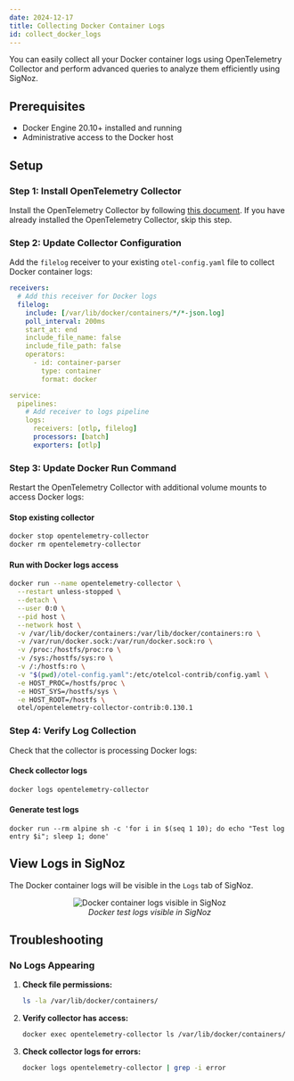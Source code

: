 ```yaml
---
date: 2024-12-17
title: Collecting Docker Container Logs
id: collect_docker_logs
---
```


You can easily collect all your Docker container logs using OpenTelemetry Collector and perform advanced queries to analyze them efficiently using SigNoz.

## Prerequisites

- Docker Engine 20.10+ installed and running
- Administrative access to the Docker host

## Setup

### Step 1: Install OpenTelemetry Collector

Install the OpenTelemetry Collector by following [this document]((https://signoz.io/docs/collection-agents/docker/install)). If you have already installed the OpenTelemetry Collector, skip this step.

### Step 2: Update Collector Configuration

Add the `filelog` receiver to your existing `otel-config.yaml` file to collect Docker container logs:

```yaml:otel-config.yaml
receivers:  
  # Add this receiver for Docker logs
  filelog:
    include: [/var/lib/docker/containers/*/*-json.log]
    poll_interval: 200ms
    start_at: end
    include_file_name: false
    include_file_path: false
    operators:
      - id: container-parser
        type: container
        format: docker

service:
  pipelines:
    # Add receiver to logs pipeline
    logs:
      receivers: [otlp, filelog]
      processors: [batch]
      exporters: [otlp]
```

### Step 3: Update Docker Run Command

Restart the OpenTelemetry Collector with additional volume mounts to access Docker logs:

#### Stop existing collector
```bash
docker stop opentelemetry-collector
docker rm opentelemetry-collector
```

#### Run with Docker logs access
```bash
docker run --name opentelemetry-collector \
  --restart unless-stopped \
  --detach \
  --user 0:0 \
  --pid host \
  --network host \
  -v /var/lib/docker/containers:/var/lib/docker/containers:ro \
  -v /var/run/docker.sock:/var/run/docker.sock:ro \
  -v /proc:/hostfs/proc:ro \
  -v /sys:/hostfs/sys:ro \
  -v /:/hostfs:ro \
  -v "$(pwd)/otel-config.yaml":/etc/otelcol-contrib/config.yaml \
  -e HOST_PROC=/hostfs/proc \
  -e HOST_SYS=/hostfs/sys \
  -e HOST_ROOT=/hostfs \
  otel/opentelemetry-collector-contrib:0.130.1
```

### Step 4: Verify Log Collection

Check that the collector is processing Docker logs:

#### Check collector logs

```bash
docker logs opentelemetry-collector
```

#### Generate test logs
```
docker run --rm alpine sh -c 'for i in $(seq 1 10); do echo "Test log entry $i"; sleep 1; done'
```

## View Logs in SigNoz

The Docker container logs will be visible in the `Logs` tab of SigNoz.

<figure data-zoomable align='center'>
    <img src="/img/docs/logs-management/send-logs/docker-logs.webp" alt="Docker container logs visible in SigNoz"/>
    <figcaption><i>Docker test logs visible in SigNoz</i></figcaption>
</figure>

## Troubleshooting

### No Logs Appearing

1. **Check file permissions:**
   ```bash
   ls -la /var/lib/docker/containers/
   ```

2. **Verify collector has access:**
   ```bash
   docker exec opentelemetry-collector ls /var/lib/docker/containers/
   ```

3. **Check collector logs for errors:**
   ```bash
   docker logs opentelemetry-collector | grep -i error
   ```